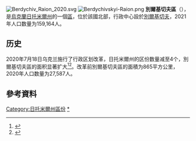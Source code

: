 [[File:Berdychiv_Raion_2020.svg|thumb]]
[[Image:Berdychivskyi-Raion.png|thumb]]
'''別爾基切夫區'''（{{lang-uk|Бердичівський район}}），是[[烏克蘭|烏克蘭]][[日托米爾州|日托米爾州]]的一個[[区_(乌克兰)|區]]，位於該國北部，行政中心設於[[別爾基切夫|別爾基切夫]]，2021年人口数量为159,164人。

== 历史 ==
2020年7月18日乌克兰施行了行政区划改革，日托米爾州的区份数量减至4个，別爾基切夫區的面积显著扩大<ref>{{Cite news |date=2020-07-18 |script-title=uk:Про утворення та ліквідацію районів. Постанова Верховної Ради України № 807-ІХ. |language=uk |url=http://www.golos.com.ua/article/333466 |access-date=2020-10-03 |work=Голос України |archive-date=2021-07-09 |archive-url=https://web.archive.org/web/20210709121303/http://www.golos.com.ua/article/333466 }}</ref><ref name="2020_reform_maps">{{Cite web |date=2020-07-17 |script-title=uk:Нові райони: карти + склад |url=https://www.minregion.gov.ua/press/news/novi-rajony-karty-sklad/ |access-date=2022-04-15 |language=uk |website=Міністерство розвитку громад та територій України |archive-date=2022-02-25 |archive-url=https://web.archive.org/web/20220225102502/https://www.minregion.gov.ua/press/news/novi-rajony-karty-sklad/ }}</ref>。改革前別爾基切夫區的面積为865平方公里，2020年人口数量为27,587人。

==參考資料==
{{Reflist}}

{{Zhytomyr-geo-stub}}

{{DEFAULTSORT:Бердичівський район}}
[[Category:日托米爾州區份|Category:日托米爾州區份]]
[[Category:別爾基切夫區|*]]